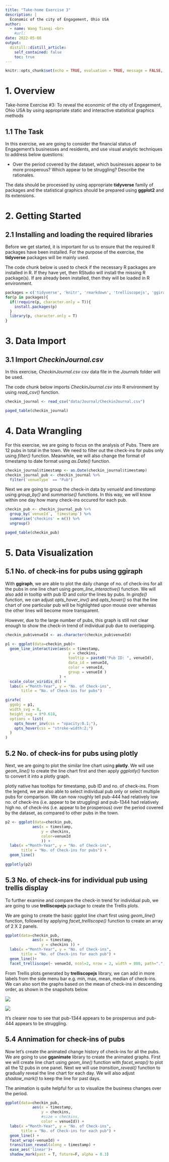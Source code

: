 ```yaml
---
title: "Take-home Exercise 3"
description: |
  Economic of the city of Engagement, Ohio USA
author:
  - name: Wang Tianqi <br>
    #url: 
date: 2022-05-08
output:
  distill::distill_article:
    self_contained: false
    toc: true
---
```



```r
knitr::opts_chunk$set(echo = TRUE, evaluation = TRUE, message = FALSE, warning = FALSE, fig.retina = 3)

```

# 1. Overview

Take-home Exercise #3: To reveal the economic of the city of Engagement, Ohio USA by using appropriate static and interactive statistical graphics methods


## 1.1 The Task

In this exercise, we are going to consider the financial status of Engagement’s businesses and residents, and use visual analytic techniques to address below questions:

- Over the period covered by the dataset, which businesses appear to be more prosperous? Which appear to be struggling? Describe the rationales. 


The data should be processed by using appropriate **tidyverse** family of packages and the statistical graphics should be prepared using **ggplot2** and its extensions.

# 2. Getting Started
## 2.1 Installing and loading the required libraries

Before we get started, it is important for us to ensure that the required R packages have been installed.  For the purpose of the exercise, the **tidyverse** packages will be mainly used.

The code chunk below is used to check if the necessary R packages are installed in R.  If they have yet, then RStudio will install the missing R package(s).  If are already been installed, then they will be loaded in R environment.

```r
packages = c('tidyverse', 'knitr', 'rmarkdown', 'trelliscopejs', 'ggiraph', 'plotly', 'gganimate')
for(p in packages){
  if(!require(p, character.only = T)){
    install.packages(p)
  }
  library(p, character.only = T)
}
```


# 3. Data Import
## 3.1 Import *CheckinJournal.csv*
In this exercise, *CheckinJournal.csv* csv data file in the *Journals* folder will be used.

The code chunk below imports *CheckinJournal.csv* into R environment by using *read_csv()* function.

```r

checkin_journal <- read_csv("data/Journal/CheckinJournal.csv")

paged_table(checkin_journal)

```

# 4. Data Wrangling

For this exercise, we are going to focus on the analysis of Pubs. There are 12 pubs in total  in the town. 
We need to filter out the check-ins for pubs only using *filter()* function. 
Meanwhile, we will also change the format of timestamp to date format using *as.Date()* function. 

```r

checkin_journal$timestamp <- as.Date(checkin_journal$timestamp)
checkin_journal_pub <- checkin_journal %>%
  filter(`venueType` == "Pub")

```

Next we are going to group the check-in data by *venueId* and *timestamp* using *group_by()* and *summarise()* functions.
In this way, we will know within one day how many check-ins occured for each pub. 

```r
checkin_pub <- checkin_journal_pub %>%
  group_by(`venueId`, `timestamp`) %>%
  summarise('checkins' = n()) %>%
  ungroup()

paged_table(checkin_pub)

```


# 5. Data Visualization

## 5.1 No. of check-ins for pubs using ggiraph 

With **ggiraph**, we are able to plot the daily change of no. of check-ins for all the pubs in one line chart using *geom_line_interactive()* function. 
We will also add in tooltip with pub ID and color the lines by pubs. 
In *girafe()* function, we can adjust *opts_hover_inv()* and *opts_hover()* so that the line chart of one particular pub will be highlighted upon mouse over whereas the other lines will become more transparent.

However, due to the large number of pubs, this graph is still not clear enough to show the check-in trend of individual pub due to overlapping. 

```r
checkin_pub$venueId <- as.character(checkin_pub$venueId)

p1 <- ggplot(data=checkin_pub)+
  geom_line_interactive(aes(x = timestamp, 
                            y = checkins,
                            tooltip = paste0("Pub ID: ", venueId),
                            data_id = venueId, 
                            color = venueId,
                            group = venueId )
                        ) +
  scale_color_viridis_d() + 
  labs(x ="Month-Year", y = "No. of Check-ins", 
       title = "No. of Check-ins for pubs") 

girafe(                                  
  ggobj = p1,                             
  width_svg = 8,                         
  height_svg = 8*0.618,
  options = list(                        
    opts_hover_inv(css = "opacity:0.1;"),
    opts_hover(css = "stroke-width:2;")
  )                                        
)


```


## 5.2 No. of check-ins for pubs using plotly

Next, we are going to plot the similar line chart using **plotly**. We will use *geom_line()* to create the line chart first and then apply *ggplotly()* function to convert it into a plotly graph. 

plotly native has tooltips for timestamp, pub ID and no. of check-ins. 
From the legend, we are also able to select individual pub only or select multiple pubs for comparison. 
We can now roughly tell pub-444 had relatively low no. of check-ins (i.e. appear to be struggling) and pub-1344 had relatively high no. of check-ins (i.e. appear to be prosperous) over the period covered by the dataset, as compared to other pubs in the town. 

```r

p2 <- ggplot(data=checkin_pub, 
            aes(x = timestamp,
                y = checkins, 
                color=venueId
                )) +
  labs(x ="Month-Year", y = "No. of Check-ins", 
       title = "No. of Check-ins for pubs") +
  geom_line()
  
ggplotly(p2)

```


## 5.3 No. of check-ins for individual pub using trellis display

To further examine and compare the check-in trend for individual pub, we are going to use **trelliscopejs** package to create the Trellis plots. 

We are going to create the basic ggplot line chart first using *geom_line()* function, followed by applying *facet_trelliscope()* function to create an array of 2 X 2 panels. 


```r
ggplot(data=checkin_pub, 
            aes(x = timestamp,
                y = checkins )) +
  labs(x ="Month-Year", y = "No. of Check-ins", 
       title = "No. of Check-ins for each pub") +
  geom_line()+
  facet_trelliscope(~ venueId, ncol=2, nrow = 2, width = 800, path=".")

```
From Trellis plots generated by **trelliscopejs** library, we can add in more labels from the side menu bar e.g. min, max, mean, median of check-ins. We can also sort the graphs based on the mean of check-ins in descending order, as shown in the snapshots below.  

<img src="img/THE3-1.png">

<img src="img/THE3-2.png">

It's clearer now to see that pub-1344 appears to be prosperous and pub-444 appears to be struggling. 


## 5.4 Annimation for check-ins of pubs

Now let's create the animated change history of check-ins for all the pubs. 
We are going to use **gganimate** library to create the animated graphs. First we will create line chart using *geom_line()* function with *facet_wrap()* to plot all the 12 pubs in one panel. Next we will use *transition_reveal()* function to gradually reveal the line chart for each day. We will also adjust *shadow_mark()* to keep the line for past days. 

The animation is quite helpful for us to visualize the business changes over the period. 


```r

ggplot(data=checkin_pub, 
            aes(x = timestamp,
                y = checkins,
                #size = checkins,
                color = venueId)) +
  labs(x ="Month-Year", y = "No. of Check-ins", 
       title = "No. of Check-ins for each pub") +
  geom_line() +
  facet_wrap(~venueId) +
  transition_reveal(along = timestamp) +
  ease_aes('linear')+
  shadow_mark(past = T, future=F, alpha = 0.3)

```











